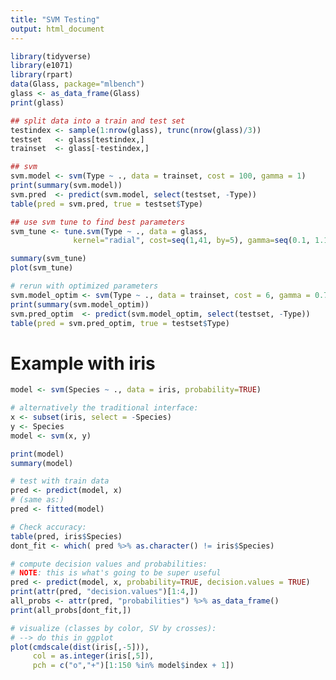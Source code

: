 ```yaml
---
title: "SVM Testing"
output: html_document
---
```


```r
library(tidyverse)
library(e1071)
library(rpart)
data(Glass, package="mlbench")
glass <- as_data_frame(Glass)
print(glass)
```

```r
## split data into a train and test set
testindex <- sample(1:nrow(glass), trunc(nrow(glass)/3))
testset   <- glass[testindex,]
trainset  <- glass[-testindex,]
```


```r
## svm
svm.model <- svm(Type ~ ., data = trainset, cost = 100, gamma = 1)
print(summary(svm.model))
svm.pred  <- predict(svm.model, select(testset, -Type))
table(pred = svm.pred, true = testset$Type)
```


```r
## use svm tune to find best parameters
svm_tune <- tune.svm(Type ~ ., data = glass,
              kernel="radial", cost=seq(1,41, by=5), gamma=seq(0.1, 1.1, by = 0.2))

summary(svm_tune)
plot(svm_tune)
```


```r
# rerun with optimized parameters
svm.model_optim <- svm(Type ~ ., data = trainset, cost = 6, gamma = 0.7)
print(summary(svm.model_optim))
svm.pred_optim  <- predict(svm.model_optim, select(testset, -Type))
table(pred = svm.pred_optim, true = testset$Type)
```

# Example with iris

```r
model <- svm(Species ~ ., data = iris, probability=TRUE)

# alternatively the traditional interface:
x <- subset(iris, select = -Species)
y <- Species
model <- svm(x, y) 

print(model)
summary(model)

# test with train data
pred <- predict(model, x)
# (same as:)
pred <- fitted(model)

# Check accuracy:
table(pred, iris$Species)
dont_fit <- which( pred %>% as.character() != iris$Species)

# compute decision values and probabilities:
# NOTE: this is what's going to be super useful
pred <- predict(model, x, probability=TRUE, decision.values = TRUE)
print(attr(pred, "decision.values")[1:4,])
all_probs <- attr(pred, "probabilities") %>% as_data_frame()
print(all_probs[dont_fit,])

# visualize (classes by color, SV by crosses):
# --> do this in ggplot
plot(cmdscale(dist(iris[,-5])),
     col = as.integer(iris[,5]),
     pch = c("o","+")[1:150 %in% model$index + 1])

```




